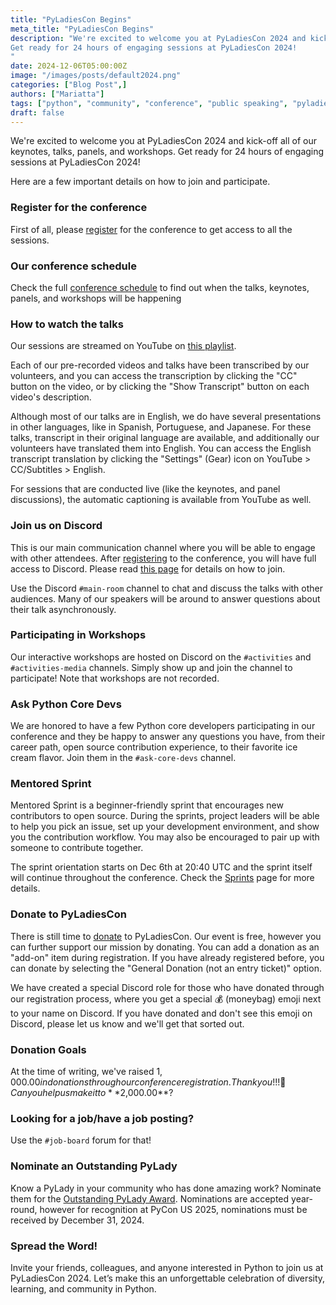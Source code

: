 ```yaml
---
title: "PyLadiesCon Begins"
meta_title: "PyLadiesCon Begins"
description: "We're excited to welcome you at PyLadiesCon 2024 and kick-off all of our keynotes, talks, panels, and workshops.
Get ready for 24 hours of engaging sessions at PyLadiesCon 2024!
"
date: 2024-12-06T05:00:00Z
image: "/images/posts/default2024.png"
categories: ["Blog Post",]
authors: ["Mariatta"]
tags: ["python", "community", "conference", "public speaking", "pyladies"]
draft: false
---
```



We're excited to welcome you at PyLadiesCon 2024 and kick-off all of our keynotes, talks, panels, and workshops.
Get ready for 24 hours of engaging sessions at PyLadiesCon 2024!

Here are a few important details on how to join and participate.

### Register for the conference

First of all, please [register](https://pretix.eu/pyladiescon/2024/) for the conference to get access to all the sessions.

### Our conference schedule

Check the full [conference schedule](https://conference.pyladies.com/schedule) to find out when the talks, keynotes, panels, and workshops will be happening

### How to watch the talks

Our sessions are streamed on YouTube on [this playlist](https://www.youtube.com/playlist?list=PLOItnwPQ-eHxWh6Af6xRuKprSk_OBU0cL).

Each of our pre-recorded videos and talks have been transcribed by our volunteers, and you can access the transcription by clicking the "CC" button on the video, or by clicking the "Show Transcript" button on each video's description.

Although most of our talks are in English, we do have several presentations in other languages, like in Spanish, Portuguese, and Japanese. For these talks, transcript in their original language are available, and additionally our volunteers have translated them into English. You can access the English transcript translation by clicking the "Settings" (Gear) icon on YouTube > CC/Subtitles > English.

For sessions that are conducted live (like the keynotes, and panel discussions), the automatic captioning is available from YouTube as well.

### Join us on Discord

This is our main communication channel where you will be able to engage with other attendees.
 After [registering](https://pretix.eu/pyladiescon/2024/) to the conference, you will have full access to Discord. Please read [this page](https://conference.pyladies.com/discord/) for details on how to join.

Use the Discord ``#main-room`` channel to chat and discuss the talks with other audiences. Many of our speakers will be around to answer questions about their talk asynchronously.

### Participating in Workshops

Our interactive workshops are hosted on Discord on the ``#activities`` and ``#activities-media`` channels. Simply show up and join the channel to participate! Note that workshops are not recorded.

### Ask Python Core Devs

We are honored to have a few Python core developers participating in our conference and they be happy to answer any questions you have, from their career path, open source contribution experience, to their favorite ice cream flavor. Join them in the ``#ask-core-devs`` channel.

### Mentored Sprint

Mentored Sprint is a beginner-friendly sprint that encourages new contributors to open source. During the sprints, project leaders will be able to help you pick an issue, set up your development environment, and show you the contribution workflow. You may also be encouraged to pair up with someone to contribute together.

The sprint orientation starts on Dec 6th at 20:40 UTC and the sprint itself will continue throughout the conference. Check the [Sprints](https://conference.pyladies.com/about/sprints/) page for more details.

### Donate to PyLadiesCon

There is still time to [donate](https://pretix.eu/pyladiescon/2024/) to PyLadiesCon. Our event is free, however you can further support our mission by
donating. You can add a donation as an "add-on" item during registration.
If you have already registered before, you can donate by selecting the
"General Donation (not an entry ticket)" option.

We have created a special Discord role for those who have donated through our registration process, where you get a special 💰 (moneybag) emoji next to your name on Discord. If you have donated and don't see this emoji on Discord, please let us know and we'll get that sorted out.

### Donation Goals

At  the time of writing, we've raised $1,000.00 in donations through our conference registration. Thank you!!! 🙌
Can you help us make it to **$2,000.00**?

### Looking for a job/have a job posting?

Use the ``#job-board`` forum for that!

### Nominate an Outstanding PyLady

Know a PyLady in your community who has done amazing work? Nominate them for the
[Outstanding PyLady Award](https://kit.pyladies.com/en/latest/global/award.html). Nominations are accepted year-round, however for recognition at PyCon US 2025, nominations must be received by December 31, 2024.


### Spread the Word!

Invite your friends, colleagues, and anyone interested in Python to join us at
PyLadiesCon 2024. Let’s make this an unforgettable celebration of diversity, learning,
and community in Python.

